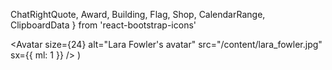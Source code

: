   ChatRightQuote,
  Award,
  Building,
  Flag,
  Shop,
  CalendarRange,
  ClipboardData
} from 'react-bootstrap-icons'

  <Avatar
    size={24}
    alt="Lara Fowler's avatar"
    src="/content/lara_fowler.jpg"
    sx={{ ml: 1 }}
  />
)


<Meta
  title="Spring 2021 Climate Forum"
  description="April 13, 2021, we’re holding an open forum on Zoom for community members to help inform our climate planning & strategies in central Pennsylvania."
  image="https://centresustains.com/cards/forum.jpg"
/>
<script
  key="event_json"
  type="application/ld+json"
  dangerouslySetInnerHTML={{ __html: JSON.stringify(event) }}
/>

# <ChatRightQuote />Forum

## We’re holding an open forum on Zoom for community members to help inform our climate planning & strategies.

<Flex as="section" sx={{ alignItems: 'center', mb: [3, 4, 5] }}>
<Cal month="April" day={13} />

**April 13, 2021**  
6:30–8:30pm

<Button
  as="a"
  href="/forum-register"
  target="_blank"
  rel="noopener"
  ml="auto"
  style={{ color: 'white' }}
>
  Register now &rarr;
</Button>

</Flex>

## <Text as="span" color="green">Learn</Text> about climate change in our area,<br /><Text as="span" color="brown">discuss</Text>&nbsp;local government’s plans.

We are convening a forum on understanding and managing climate-related risks facing our community, aimed at increasing our resilience. The purpose of this forum is to bring people together to identify issues, think about what the future might look like for Central Pennsylvania, and find common ground solutions.

This initial forum will help set the stage for promoting policies and practices that improve our community, lessen human impacts on the environment, strengthen local economies, and engage community members.

### All are welcome to attend

<Grid
  columns={[null, 2]}
  gap={[0, 3]}
  sx={{ mt: 3, mb: [4, 5], alignItems: 'end' }}
>
  <CompactFeature
    icon={Flag}
    color="green"
    name="Community members"
    desc="Residents & people who work here"
  />
  <CompactFeature
    icon={Award}
    color="yellow"
    name="Local government"
    desc="Elected officials"
  />
  <CompactFeature
    icon={Building}
    color="blue"
    name="Students"
    desc="Penn State & SCASD"
  />
  <CompactFeature icon={Shop} color="pink" name="Business owners" />
</Grid>

<Signup />

## Agenda <CalendarRange />

<Timeline mt={2}>
  <TimelineStep
    name="Welcome, introduction of key climate impacts in the area"
    duration="30 mins"
    color="yellow"
  />
  <TimelineStep
    name="Randomly-assigned breakout rooms discuss"
    duration="1 hour"
    color="pink"
  />
  <TimelineStep
    name="Sharing out from breakout rooms, conclusion"
    duration="30 mins"
    color="brown"
  />
</Timeline>

This will be a facilitated forum led by Professor Lara Fowler and her law students
who are enrolled in an environmental mediation course at Penn State Law.
([Read&nbsp;more here.](/forum-details))
They will be conducting a series of interviews before the forum;
if&nbsp;you would like to talk with them, please contact <Lara /> Lara
Fowler at <lbf10@psu.edu>.

Subject to our [Code of Conduct](/conduct).

<NavCard color="green" icon={ClipboardData} to="/survey">
  Take the survey
</NavCard>
